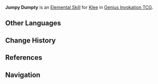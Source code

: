 {{About|the Character Card Skill for [[Genius Invokation TCG]]|the Playable Character Talent|Jumpy Dumpty}}
{{Genius Invokation TCG Skill Infobox
|title      = Jumpy Dumpty
|image      = Jumpy Dumpty Character Card Skill.png
|type       = Elemental Skill
|character  = Klee
|element    = Pyro
|matching   = 3
|effect     = Deals 3 {{Color|Pyro DMG}}. This character gains '''Explosive Spark'''.<br /><br />'''Explosive Spark'''<br />When the character to which this is attached to uses a Charged Attack: Spend 1 less {{Color|Pyro Die}} and deal +1 DMG.<br />(*Charged Attack: When the total number of Elemental Dice is even, the Normal Attack to use will be considered a Charged Attack.)<br /><u>Usage(s)</u>: 1
|order      = 2
}}
'''Jumpy Dumpty''' is an [[Character Card Elemental Skill|Elemental Skill]] for [[Klee (Character Card)|Klee]] in [[Genius Invokation TCG]].

==Other Languages==
{{Transclude|Jumpy Dumpty|Other Languages}}

==Change History==
{{Change History|3.4}}

==References==
{{Reflist}}

==Navigation==
{{Genius Invokation TCG Skill Navbox|Klee}}